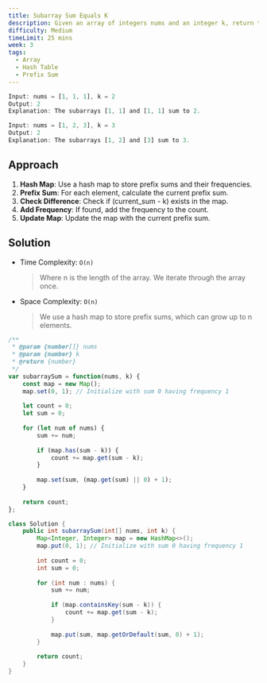 ```yaml
---
title: Subarray Sum Equals K
description: Given an array of integers nums and an integer k, return the total number of subarrays whose sum equals to k.
difficulty: Medium
timeLimit: 25 mins
week: 3
tags:
  - Array
  - Hash Table
  - Prefix Sum
---
```


```js title="Example"
Input: nums = [1, 1, 1], k = 2
Output: 2
Explanation: The subarrays [1, 1] and [1, 1] sum to 2.

Input: nums = [1, 2, 3], k = 3
Output: 2
Explanation: The subarrays [1, 2] and [3] sum to 3.
```

## Approach

1. **Hash Map**: Use a hash map to store prefix sums and their frequencies.
2. **Prefix Sum**: For each element, calculate the current prefix sum.
3. **Check Difference**: Check if (current_sum - k) exists in the map.
4. **Add Frequency**: If found, add the frequency to the count.
5. **Update Map**: Update the map with the current prefix sum.

## Solution

- Time Complexity: `O(n)`
  > Where n is the length of the array. We iterate through the array once.
- Space Complexity: `O(n)`
  > We use a hash map to store prefix sums, which can grow up to n elements.

```js tab="JavaScript"
/**
 * @param {number[]} nums
 * @param {number} k
 * @return {number}
 */
var subarraySum = function(nums, k) {
    const map = new Map();
    map.set(0, 1); // Initialize with sum 0 having frequency 1
    
    let count = 0;
    let sum = 0;
    
    for (let num of nums) {
        sum += num;
        
        if (map.has(sum - k)) {
            count += map.get(sum - k);
        }
        
        map.set(sum, (map.get(sum) || 0) + 1);
    }
    
    return count;
};
```

```java tab="Java"
class Solution {
    public int subarraySum(int[] nums, int k) {
        Map<Integer, Integer> map = new HashMap<>();
        map.put(0, 1); // Initialize with sum 0 having frequency 1
        
        int count = 0;
        int sum = 0;
        
        for (int num : nums) {
            sum += num;
            
            if (map.containsKey(sum - k)) {
                count += map.get(sum - k);
            }
            
            map.put(sum, map.getOrDefault(sum, 0) + 1);
        }
        
        return count;
    }
}
```
